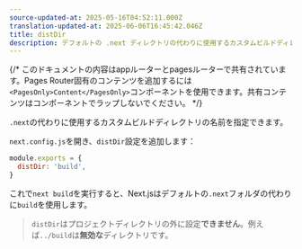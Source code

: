 ```yaml
---
source-updated-at: 2025-05-16T04:52:11.000Z
translation-updated-at: 2025-06-06T16:45:42.046Z
title: distDir
description: デフォルトの .next ディレクトリの代わりに使用するカスタムビルドディレクトリを設定します。
---
```


{/* このドキュメントの内容はappルーターとpagesルーターで共有されています。Pages Router固有のコンテンツを追加するには`<PagesOnly>Content</PagesOnly>`コンポーネントを使用できます。共有コンテンツはコンポーネントでラップしないでください。 */}

`.next`の代わりに使用するカスタムビルドディレクトリの名前を指定できます。

`next.config.js`を開き、`distDir`設定を追加します：

```js filename="next.config.js"
module.exports = {
  distDir: 'build',
}
```

これで`next build`を実行すると、Next.jsはデフォルトの`.next`フォルダの代わりに`build`を使用します。

> `distDir`はプロジェクトディレクトリの外に設定**できません**。例えば`../build`は**無効な**ディレクトリです。